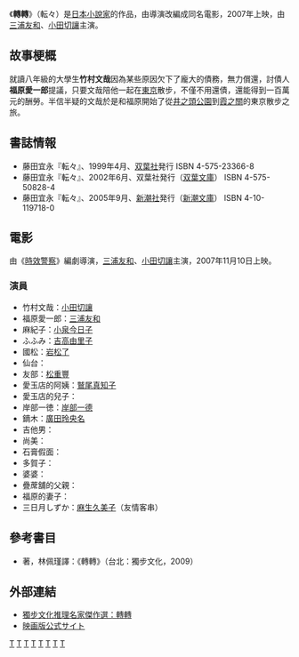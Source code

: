 {{多個問題|
{{expand|time=2011-10-13T09:45:22+00:00}}
{{nofootnotes|time=2011-10-13T09:45:22+00:00}}
}}
{{noteTA
|G1=JP
}}
{{Infobox Film
| name             = 轉轉
| original_name    = 
| image            = 
| caption          = 
| director         = {{link-jp|三木聰|三木聡}}
| producer         = 島谷能成
| writer           = 三木聰
| narrator         = 
| starring         = [[小田切讓|小田切讓]]<br />[[三浦友和|三浦友和]]<br />[[小泉今日子|小泉今日子]]<br />[[吉高由里子|吉高由里子]]
| music            = 坂口修
| cinematography   = 谷川創平
| editing          = 高橋信之
| studio           = 
| distributor      = 
| released         = {{JPN}} 2007年11月10日
| rate             = 
| runtime          = 101分
| country          = {{JPN}}
| language         = [[日語|日語]]
| imdb_id          = 
| amg_id           = 
| budget           = 
| gross            = 
| preceded_by      = 
| followed_by      = 
}}
{{other uses|subject=電影作品|other=58公司旗下闲置转让平台|58同城}}
《'''轉轉'''》（転々）是[[日本|日本]][[小說家|小說家]]{{link-jp|藤田宜永|藤田宜永}}的作品，由導演{{link-jp|三木聰|三木聡}}改編成同名電影，2007年上映，由[[三浦友和|三浦友和]]、[[小田切讓|小田切讓]]主演。

==故事梗概==
就讀八年級的大學生'''竹村文哉'''因為某些原因欠下了龐大的債務，無力償還，討債人'''福原愛一郎'''提議，只要文哉陪他一起在[[東京|東京]]散步，不僅不用還債，還能得到一百萬元的酬勞。半信半疑的文哉於是和福原開始了從[[井之頭公園|井之頭公園]]到[[霞之關|霞之關]]的東京散步之旅。

== 書誌情報 ==
*藤田宜永『転々』、1999年4月、[[双葉社|双葉社]]発行 ISBN 4-575-23366-8
*藤田宜永『転々』、2002年6月、双葉社発行（[[双葉文庫|双葉文庫]]） ISBN 4-575-50828-4
*藤田宜永『転々』、2005年9月、[[新潮社|新潮社]]発行（[[新潮文庫|新潮文庫]]） ISBN 4-10-119718-0

==電影==
由《[[時效警察|時效警察]]》編劇{{link-jp|三木聰|三木聡}}導演，[[三浦友和|三浦友和]]、[[小田切讓|小田切讓]]主演，2007年11月10日上映。

===演員===
*竹村文哉：[[小田切讓|小田切讓]]
*福原愛一郎：[[三浦友和|三浦友和]]
*麻紀子：[[小泉今日子|小泉今日子]]
*ふふみ：[[吉高由里子|吉高由里子]]
*國松：[[岩松了|岩松了]]
*仙台：{{link-ja|布施絵理|ふせえり}}
*友部：[[松重豐|松重豐]]
*愛玉店的阿姨：[[鷲尾真知子|鷲尾真知子]]
*愛玉店的兒子：{{link-ja|石原良純|石原良純}}
*岸部一徳：[[岸部一德|岸部一德]]
*鏑木：[[廣田玲央名|廣田玲央名]]
*吉他男：{{link-ja|Bravo小松|ブラボー小松}}
*尚美：{{link-ja|平岩紙|平岩紙}}
*石膏假面：{{link-ja|横山孝信|横山あきお}}
*多賀子：{{link-ja|石井苗子|石井苗子}}
*婆婆：{{link-ja|風見章子|風見章子}}
*疊蓆舖的父親：{{link-ja|笹野高史|笹野高史}}
*福原的妻子：{{link-ja|宮田早苗|宮田早苗}}
*三日月しずか：[[麻生久美子|麻生久美子]]（友情客串）

==參考書目==
*{{link-jp|藤田宜永|藤田宜永}}著，林佩瑾譯：《轉轉》（台北：獨步文化，2009）

==外部連結==
*[http://apexpress.blog66.fc2.com/blog-entry-736.html 獨步文化推理名家傑作選：轉轉]
*[http://tokyosanpo.jp/indexp.html 映画版公式サイト]

[[Category:改編成電影的日本小說|T]]
[[Category:1995年小說|T]]
[[Category:2007年日本電影作品|T]]
[[Category:池袋背景作品|T]]
[[Category:2000年代劇情片|T]]
[[Category:日本劇情片|T]]
[[Category:公路電影|T]]
[[Category:日本小說改編電影|T]]
